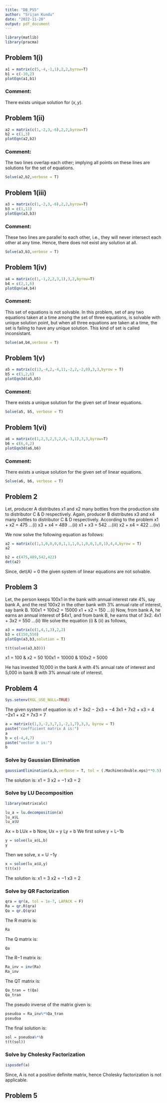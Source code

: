 ```yaml
---
title: "DB_PS5"
author: "Srijan Kundu"
date: "2022-11-20"
output: pdf_document
---
```


```r
library(matlib)
library(pracma)
```
## Problem 1(i)
```r
a1 = matrix(c(5,-4,-1,1),2,2,byrow=T)
b1 = c(-10,2)
plotEqn(a1,b1)
```
### Comment:
There exists unique solution for $(x, y)$.

## Problem 1(ii)
```r
a2 = matrix(c(1,-2,3,-6),2,2,byrow=T)
b2 = c(1,3)
plotEqn(a2,b2)
```
### Comment:
The two lines overlap each other; implying all points on these lines are solutions for the set of equations.
```r
Solve(a2,b2,verbose = T)
```


## Problem 1(iii)
```r
a3 = matrix(c(1,-2,3,-6),2,2,byrow=T)
b3 = c(1,11)
plotEqn(a3,b3)
```
### Comment:
These two lines are parallel to each other, i.e., they will never intersect each other at any time. Hence, there does not exist any solution at all.
```r
Solve(a3,b3,verbose = T)
```
## Problem 1(iv)
```r
a4 = matrix(c(1,-1,2,2,3,1),3,2,byrow=T)
b4 = c(2,1,6)
plotEqn(a4,b4)
```
### Comment:
This set of equations is not solvable. In this problem, set of any two equations taken at a time among the set of three equations, is solvable with unique solution point, but when all three equations are taken at a time, the set is failing to have any unique solution. This kind of set is called inconsistant.

```r
Solve(a4,b4,verbose = T)
```
## Problem 1(v)
```r
a5 = matrix(c(13,-4,2,-4,11,-2,2,-2,8),3,3,byrow = T)
b5 = c(1,2,6)
plotEqn3d(a5,b5)
```

### Comment:
There exists a unique solution for the given set of linear equations.
```r
Solve(a5, b5, verbose = T)
```
## Problem 1(vi)
```r
a6 = matrix(c(1,2,3,2,5,2,6,-3,1),3,3,byrow=T)
b6 = c(6,4,2)
plotEqn3d(a6,b6)
```
### Comment:
There exists a unique solution for the given set of linear equations.
```r
Solve(a6, b6, verbose = T)
```
## Problem 2
Let, producer A distributes x1 and x2 many bottles from the production site to distributor C & D respectively. Again, producer B distributes x3 and x4 many bottles to distributor C & D respectively.
According to the problem
x1 + x2 = 475
...(i)
x3 + x4 = 489
...(ii)
x1 + x3 = 542
...(iii)
x2 + x4 = 422
...(iv)

We now solve the following equation as follows:
```r
a2 = matrix(c(1,1,0,0,0,0,1,1,1,0,1,0,0,1,0,1),4,4,byrow = T)
a2
```
```r
b2 = c(475,489,542,422)
det(a2)
```
Since, det(A) = 0 the given system of linear equations are not solvable.

## Problem 3
Let, the person keeps 100x1 in the bank with annual interest rate 4%, say bank A, and the rest 100x2 in
the other bank with 3% annual rate of interest, say bank B.
100x1 + 100x2 = 15000
x1 + x2 = 150
...(i)
Now, from bank A, he earns an annual interest of $4x1, and from bank B, he earns that of 3x2.
4x1 + 3x2 = 550
...(ii)
We solve the equation (i) & (ii) as follows,
```r
a3 = matrix(c(1,4,1,3),2,2)
b3 = c(150,550)
plotEqn(a3,b3,solution = T)
```
```r
t(t(solve(a3,b3)))
```
x1 = 100
&
x2 = 50
100x1 = 10000
&
100x2 = 5000

He has invested 10,000 in the bank A with 4% annual rate of interest and 5,000 in bank B with 3% annual
rate of interest.

## Problem 4
```r
Sys.setenv(RGL_USE_NULL=TRUE)
```

The given system of equation is:
x1 + 3x2 − 2x3 = −4
3x1 + 7x2 + x3 = 4
−2x1 + x2 + 7x3 = 7

```r
a = matrix(c(1,3,-2,3,7,1,-2,1,7),3,3, byrow = T)
paste("coefficient matrix A is:")
a
b = c(-4,4,7)
paste("vector b is:")
b
```

### Solve by Gaussian Elimination
```r
gaussianElimination(a,b,verbose = T, tol = (.Machine$double.eps)**0.5)
```
The solution is:
x1 = 3
x2 = −1
x3 = 2

### Solve by LU Decomposition
```r
library(matrixcalc)
```

```r
lu_a = lu.decomposition(a)
lu_a$L
lu_a$U
```
Ax = b
LUx = b
Now, Ux = y
Ly = b
We first solve y = L−1b
```r
y = solve(lu_a$L,b)
y
```
Then we solve, x = U −1y
```r
x = solve(lu_a$U,y)
t(t(x))
```
The solution is:
x1 = 3
x2 = −1
x3 = 2

### Solve by QR Factorization
```r
qra = qr(a, tol = 1e-7, LAPACK = F)
Ra = qr.R(qra)
Qa = qr.Q(qra)
```
The R matrix is:
```r
Ra
```
The Q matrix is:
```r
Qa
```

The R−1 matrix is:
```r
Ra_inv = inv(Ra)
Ra_inv
```
The QT matrix is:
```r
Qa_tran = t(Qa)
Qa_tran
```
The pseudo inverse of the matrix given is:
```r
pseudoa = Ra_inv%*%Qa_tran
pseudoa
```
The final solution is:
```r
sol = pseudoa%*%b
t(t(sol))
```
### Solve by Cholesky Factorization
```r
isposdef(a)
```

Since, A is not a positive definite matrix, hence Cholesky factorization is not applicable.

## Problem 5
```r

```

